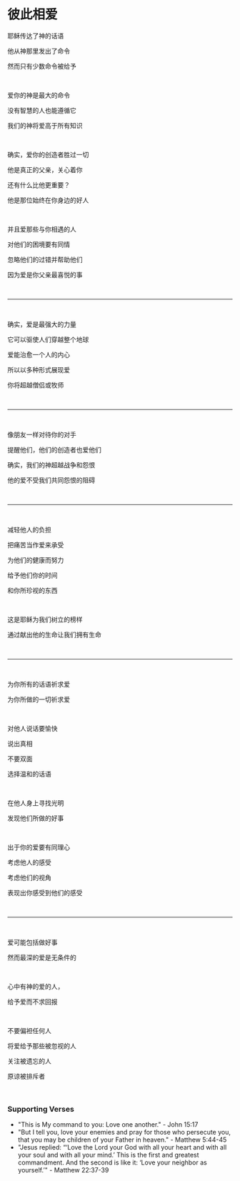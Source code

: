 # 彼此相爱

耶稣传达了神的话语

他从神那里发出了命令

然而只有少数命令被给予

<p></p>

<br />

爱你的神是最大的命令

没有智慧的人也能遵循它

我们的神将爱高于所有知识

<p></p>

<br />

确实，爱你的创造者胜过一切

他是真正的父亲，关心着你

还有什么比他更重要？

他是那位始终在你身边的好人

<br />

并且爱那些与你相遇的人

对他们的困境要有同情

忽略他们的过错并帮助他们

因为爱是你父亲最喜悦的事

<br />

---

<br />

确实，爱是最强大的力量

它可以驱使人们穿越整个地球

爱能治愈一个人的内心

所以以多种形式展现爱

你将超越僧侣或牧师

<p></p>

<br />

---

<br />

像朋友一样对待你的对手

提醒他们，他们的创造者也爱他们

确实，我们的神超越战争和怨恨

他的爱不受我们共同怨恨的阻碍

<br />

---

<br />

减轻他人的负担

把痛苦当作爱来承受

为他们的健康而努力

给予他们你的时间

和你所珍视的东西

<p></p>

<br />

这是耶稣为我们树立的榜样

通过献出他的生命让我们拥有生命

<br />

---

<br />

为你所有的话语祈求爱

为你所做的一切祈求爱

<br />

对他人说话要愉快

说出真相

不要双面

选择温和的话语

<br />

在他人身上寻找光明

发现他们所做的好事

<br />

出于你的爱要有同理心

考虑他人的感受

考虑他们的视角

表现出你感受到他们的感受

<br />

---

<br />

爱可能包括做好事

然而最深的爱是无条件的

<br />

心中有神的爱的人，

给予爱而不求回报

<br />

不要偏袒任何人

将爱给予那些被忽视的人

关注被遗忘的人

原谅被排斥者

<br />

### Supporting Verses

- "This is My command to you: Love one another." - John 15:17
- "But I tell you, love your enemies and pray for those who persecute you, that you may be children of your Father in heaven." - Matthew 5:44-45
- "Jesus replied: “‘Love the Lord your God with all your heart and with all your soul and with all your mind.’ This is the first and greatest commandment. And the second is like it: ‘Love your neighbor as yourself.’" - Matthew 22:37-39